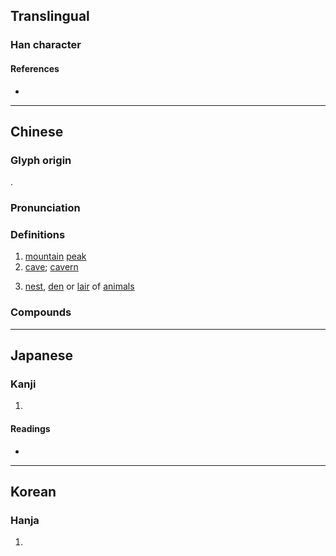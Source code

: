 {{also|峀}}
{{character info/new}}
==Translingual==

===Han character===
{{Han char|rn=46|rad=山|as=05|sn=8|four=25760|canj=ULW|ids=⿰山由}}

====References====
* {{Han ref|kx=0309.220|dkj=07991|dj=0609.180|hdz=10766.140|uh=5CAB|ud=23723|bh=A9A6|bd=43430}}

----
==Chinese==
{{zh-forms}}

===Glyph origin===
{{Han etym}}
{{Han compound|山|由|ls=psc|c1=s|c2=p|t1=mountain}}.

===Pronunciation===
{{zh-pron
|m=xiù
|m-s=
|dg=
|c=zau6
|c-t=
|g=
|h=pfs=
|j=
|md=
|mn=siū
|mn-t=
|w=
|x=
|mc=y
|oc=y
|cat=n
}}

===Definitions===
{{zh-hanzi}}

# [[mountain]] [[peak]]
# [[cave]]; [[cavern]]
# {{lb|zh|Min Nan}} [[nest]], [[den]] or [[lair]] of [[animals]]

===Compounds===
{{zh-der|狗岫|虎岫|繳岫|蟻岫|蜂岫|嵒岫|岫幌|煙嵐雲岫|筆岫|出岫|危岫|吳岫|山岫|岫壑|岫居|峭岫|峰岫|峻岫|崑岫|嵐岫|嶺岫|巒岫|巖岫|川岫|幽岫|斷岫|望岫息心|林岫|楚岫|楚岫瑤姬|楚岫秦雲|沙岫|煙岫|玉岫|穴岫|穹岫|窮岫|遠岫|重岫|金岫|陽岫|雨岫|雪岫|雲岫|霄岫|霞岫|霽岫|靈岫|香岫|驪岫|鱣岫|黃岫|龍岫}}

----

==Japanese==

===Kanji===
{{ja-kanji|grade=|rs=山05}}

# {{defn|lang=ja|sort=山05}}

====Readings====
* {{ja-readings
|goon=じゅ
|kanon=しゅう<しう
|kun=くき-, みさき-, みね-
}}

----

==Korean==

===Hanja===
{{ko-hanja|hangeul=수|rv=su|mr=su}}

# {{defn|lang=ko|sort=山05}}